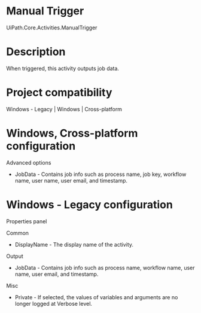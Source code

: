 ﻿# Manual Trigger

UiPath.Core.Activities.ManualTrigger

# Description

When triggered, this activity outputs job data.

# Project compatibility

Windows - Legacy | Windows | Cross-platform

# Windows, Cross-platform configuration

Advanced options

* JobData - Contains job info such as process name, job key, workflow name, user name, user email, and timestamp.

# Windows - Legacy configuration

Properties panel

Common

* DisplayName - The display name of the activity.

Output

* JobData - Contains job info such as process name, workflow name, user name, user email, and timestamp.

Misc

* Private - If selected, the values of variables and arguments are no longer logged at Verbose level.
